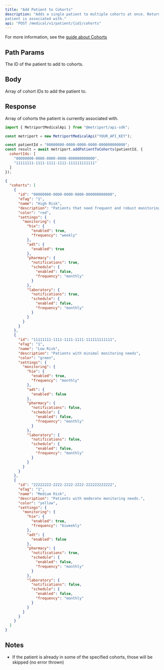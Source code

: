 ```yaml
---
title: "Add Patient to Cohorts"
description: "Adds a single patient to multiple cohorts at once. Returns all cohorts the 
patient is associated with."
api: "POST /medical/v1/patient/{id}/cohorts"
---
```


For more information, see the [guide about Cohorts](/medical-api/handling-data/cohorts)

## Path Params

<ParamField path="id" type="string" required>
  The ID of the patient to add to cohorts.
</ParamField>

## Body

<ParamField body="cohortIds" type="string[]" required>
  Array of cohort IDs to add the patient to.
</ParamField>

## Response

<ResponseField name="cohorts" type="Cohort[]" required>
  Array of cohorts the patient is currently associated with.
  <Expandable title="Cohort properties">
    <Snippet file="cohort-response.mdx" />
  </Expandable>
</ResponseField>

<ResponseExample>

```javascript Metriport SDK
import { MetriportMedicalApi } from "@metriport/api-sdk";

const metriport = new MetriportMedicalApi("YOUR_API_KEY");

const patientId = "00000000-0000-0000-0000-000000000000";
const result = await metriport.addPatientToCohorts(patientId, {
  cohortIds: [
    "00000000-0000-0000-0000-000000000000", 
    "11111111-1111-1111-1111-111111111111"
  ]
});
```

</ResponseExample>

```json
{
  "cohorts": [
    {
      "id": "00000000-0000-0000-0000-000000000000",
      "eTag": "1",
      "name": "High Risk",
      "description": "Patients that need frequent and robust monitoring.",
      "color": "red",
      "settings": {
        "monitoring": {
          "hie": {
            "enabled": true,
            "frequency": "weekly"
          },
          "adt": {
            "enabled": true
          },
          "pharmacy": {
            "notifications": true,
            "schedule": {
              "enabled": false,
              "frequency": "monthly"
            }
          },
          "laboratory": {
            "notifications": true,
            "schedule": {
              "enabled": false,
              "frequency": "monthly"
            }
          }
        }
      }
    },
    {
      "id": "11111111-1111-1111-1111-111111111111",
      "eTag": "1",
      "name": "Low Risk",
      "description": "Patients with minimal monitoring needs",
      "color": "green",
      "settings": {
        "monitoring": {
          "hie": {
            "enabled": true,
            "frequency": "monthly"
          },
          "adt": {
            "enabled": false
          },
          "pharmacy": {
            "notifications": false,
            "schedule": {
              "enabled": false,
              "frequency": "monthly"
            }
          },
          "laboratory": {
            "notifications": false,
            "schedule": {
              "enabled": false,
              "frequency": "monthly"
            }
          }
        }
      }
    },
    {
      "id": "22222222-2222-2222-2222-222222222222",
      "eTag": "1", 
      "name": "Medium Risk",
      "description": "Patients with moderate monitoring needs.",
      "color": "yellow",
      "settings": {
        "monitoring": {
          "hie": {
            "enabled": true,
            "frequency": "biweekly"
          },
          "adt": {
            "enabled": false
          },
          "pharmacy": {
            "notifications": true,
            "schedule": {
              "enabled": false,
              "frequency": "monthly"
            }
          },
          "laboratory": {
            "notifications": false,
            "schedule": {
              "enabled": false,
              "frequency": "monthly"
            }
          }
        }
      }
    }
  ]
}
```

## Notes

- If the patient is already in some of the specified cohorts, those will be skipped (no error thrown)
